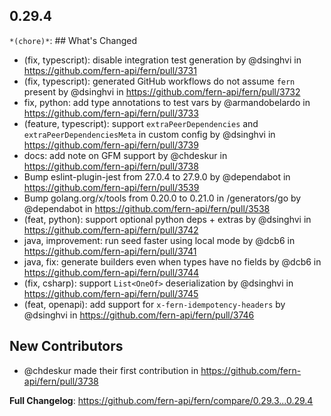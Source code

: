 ## 0.29.4
`*(chore)*`: ## What's Changed
* (fix, typescript): disable integration test generation by @dsinghvi in https://github.com/fern-api/fern/pull/3731
* (fix, typescript): generated GitHub workflows do not assume `fern` present by @dsinghvi in https://github.com/fern-api/fern/pull/3732
* fix, python: add type annotations to test vars by @armandobelardo in https://github.com/fern-api/fern/pull/3733
* (feature, typescript): support `extraPeerDependencies` and `extraPeerDependenciesMeta` in custom config by @dsinghvi in https://github.com/fern-api/fern/pull/3739
* docs: add note on GFM support by @chdeskur in https://github.com/fern-api/fern/pull/3738
* Bump eslint-plugin-jest from 27.0.4 to 27.9.0 by @dependabot in https://github.com/fern-api/fern/pull/3539
* Bump golang.org/x/tools from 0.20.0 to 0.21.0 in /generators/go by @dependabot in https://github.com/fern-api/fern/pull/3538
* (feat, python): support optional python deps + extras by @dsinghvi in https://github.com/fern-api/fern/pull/3742
* java, improvement: run seed faster using local mode by @dcb6 in https://github.com/fern-api/fern/pull/3741
* java, fix: generate builders even when types have no fields by @dcb6 in https://github.com/fern-api/fern/pull/3744
* (fix, csharp): support `List<OneOf>` deserialization by @dsinghvi in https://github.com/fern-api/fern/pull/3745
* (feat, openapi): add support for `x-fern-idempotency-headers` by @dsinghvi in https://github.com/fern-api/fern/pull/3746

## New Contributors
* @chdeskur made their first contribution in https://github.com/fern-api/fern/pull/3738

**Full Changelog**: https://github.com/fern-api/fern/compare/0.29.3...0.29.4

